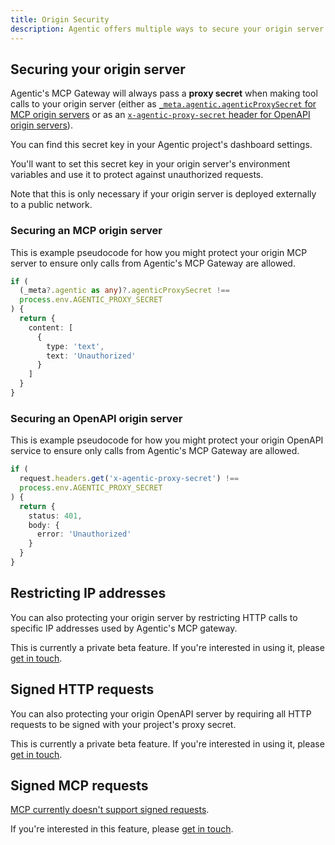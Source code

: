 ```yaml
---
title: Origin Security
description: Agentic offers multiple ways to secure your origin server from unauthorized requests.
---
```


## Securing your origin server

Agentic's MCP Gateway will always pass a **proxy secret** when making tool calls to your origin server (either as [`_meta.agentic.agenticProxySecret` for MCP origin servers](/publishing/origin/metadata#mcp-origin-server) or as an [`x-agentic-proxy-secret` header for OpenAPI origin servers](/publishing/origin/metadata#open-api-origin-server)).

You can find this secret key in your Agentic project's dashboard settings.

You'll want to set this secret key in your origin server's environment variables and use it to protect against unauthorized requests.

Note that this is only necessary if your origin server is deployed externally to a public network.

### Securing an MCP origin server

This is example pseudocode for how you might protect your origin MCP server to ensure only calls from Agentic's MCP Gateway are allowed.

```ts
if (
  (_meta?.agentic as any)?.agenticProxySecret !==
  process.env.AGENTIC_PROXY_SECRET
) {
  return {
    content: [
      {
        type: 'text',
        text: 'Unauthorized'
      }
    ]
  }
}
```

### Securing an OpenAPI origin server

This is example pseudocode for how you might protect your origin OpenAPI service to ensure only calls from Agentic's MCP Gateway are allowed.

```ts
if (
  request.headers.get('x-agentic-proxy-secret') !==
  process.env.AGENTIC_PROXY_SECRET
) {
  return {
    status: 401,
    body: {
      error: 'Unauthorized'
    }
  }
}
```

## Restricting IP addresses

You can also protecting your origin server by restricting HTTP calls to specific IP addresses used by Agentic's MCP gateway.

This is currently a private beta feature. If you're interested in using it, please [get in touch](/contact).

## Signed HTTP requests

You can also protecting your origin OpenAPI server by requiring all HTTP requests to be signed with your project's proxy secret.

This is currently a private beta feature. If you're interested in using it, please [get in touch](/contact).

## Signed MCP requests

[MCP currently doesn't support signed requests](https://github.com/modelcontextprotocol/modelcontextprotocol/discussions/461).

If you're interested in this feature, please [get in touch](/contact).
